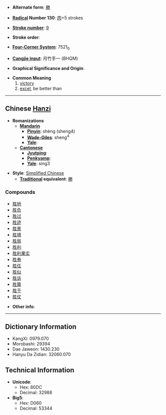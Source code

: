 * '''Alternate form''': [[勝]]

* '''[[Wiktionary:Chinese radical index| Radical]] Number 130''': [[Wiktionary:Chinese radical index 肉|肉]]+5 strokes

* '''[[Wiktionary:Chinese total strokes index|Stroke number]]''': [[Wiktionary:Chinese total strokes index 9|9]]

* '''Stroke order''': 

* '''[[Wiktionary:Chinese four corner index|Four-Corner System]]''': 7521<sub>0</sub>

* '''[[Wiktionary:Chinese Cangjie index|Cangjie input]]''': 月竹手一 (BHQM)

* '''Graphical Significance and Origin''': 

* '''Common Meaning'''
*# [[victory]]
*# [[excel]], be better than


----

== Chinese [[Hanzi]] ==

* '''Romanizations'''
** '''[[Mandarin]]'''
*** '''[[Pinyin]]''': shèng (sheng4)
*** '''[[Wade-Giles]]''': sheng<sup>4</sup>
*** '''[[Yale]]''': 
** '''[[Cantonese]]'''
*** '''[[Jyutping]]''':
*** '''[[Penkyamp]]''': 
*** '''[[Yale]]''': sing3

* '''Style''': [[Simplified Chinese]] 
** '''[[Traditional Chinese|Traditional]] equivalent''': [[勝]]

===Compounds===
*[[胜地]]
*[[胜负]]
*[[胜过]]
*[[胜迹]]
*[[胜景]]
*[[胜境]]
*[[胜局]]
*[[胜利]]
*[[胜利果实]]
*[[胜券]]
*[[胜任]]
*[[胜似]]
*[[胜诉]]
*[[胜算]]
*[[胜于]]
*[[胜仗]]

* '''Other info''': 

----

== Dictionary Information ==

* KangXi: 0979.070
* Morobashi: 29394
* Dae Jaweon: 1430.230
* Hanyu Da Zidian: 32060.070

== Technical Information ==

* '''Unicode''':
** Hex: 80DC
** Decimal: 32988
* '''Big5''':
** Hex: D060
** Decimal: 53344